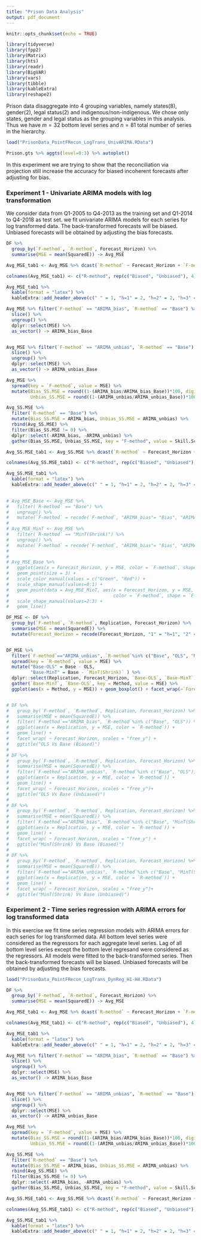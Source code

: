 ```yaml
---
title: "Prison Data Analysis"
output: pdf_document
---
```


```r
knitr::opts_chunk$set(echo = TRUE)

library(tidyverse)
library(fpp2)
library(Matrix)
library(hts)
library(readr)
library(BigVAR)
library(vars)
library(tibble)
library(kableExtra)
library(reshape2)

```

Prison data disaggregate into $4$ grouping variables, namely states(8), gender(2), legal status(2) and indigenous/non-indigenous. We chose only states, gender and legal status as the grouping variables in this analysis. Thus we have $m=32$ bottom level series and $n=81$ total number of series in the hierarchy. 

```r
load("PrisonData_PointFRecon_LogTrans_UnivARIMA.RData")

Prison.gts %>% aggts(level=0:3) %>% autoplot()

```

In this experiment we are trying to show that the reconciliation via projection still increase the accuracy for biased incoherent forecasts after adjusting for bias.  


### Experiment 1 - Univariate ARIMA models with log transformation

We consider data from Q1-2005 to Q4-2013 as the training set and Q1-2014 to Q4-2018 as test set. we fit univariate ARIMA models for each series for log transformed data. The back-transformed forecasts will be biased. Unbiased forecasts will be obtained by adjusting the bias forecasts. 

```r

DF %>% 
  group_by(`F-method`, `R-method`, Forecast_Horizon) %>% 
  summarise(MSE = mean(SquaredE)) -> Avg_MSE

Avg_MSE_tab1 <- Avg_MSE %>% dcast(`R-method` ~ Forecast_Horizon + `F-method`, value.var = "MSE") 

colnames(Avg_MSE_tab1) <- c("R-method", rep(c("Biased", "Unbiased"), 4))

Avg_MSE_tab1 %>% 
  kable(format = "latex") %>% 
  kableExtra::add_header_above(c(" " = 1, "h=1" = 2, "h=2" = 2, "h=3" = 2, "h=4" = 2)) 

Avg_MSE %>% filter(`F-method` == "ARIMA_bias", `R-method` == "Base") %>% 
  slice() %>% 
  ungroup() %>% 
  dplyr::select(MSE) %>% 
  as_vector() -> ARIMA_bias_Base


Avg_MSE %>% filter(`F-method` == "ARIMA_unbias", `R-method` == "Base") %>% 
  slice() %>% 
  ungroup() %>% 
  dplyr::select(MSE) %>% 
  as_vector() -> ARIMA_unbias_Base

Avg_MSE %>% 
  spread(key = `F-method`, value = MSE) %>% 
  mutate(Bias_SS.MSE = round((1-(ARIMA_bias/ARIMA_bias_Base))*100, digits = 2), 
         Unbias_SS.MSE = round((1-(ARIMA_unbias/ARIMA_unbias_Base))*100, digits = 2)) -> Avg_SS.MSE

Avg_SS.MSE %>% 
  filter(`R-method` == "Base") %>% 
  mutate(Bias_SS.MSE = ARIMA_bias, Unbias_SS.MSE = ARIMA_unbias) %>% 
  rbind(Avg_SS.MSE) %>% 
  filter(Bias_SS.MSE != 0) %>% 
  dplyr::select(-ARIMA_bias, -ARIMA_unbias) %>% 
  gather(Bias_SS.MSE, Unbias_SS.MSE, key = "F-method", value = Skill.Score) -> Avg_SS.MSE

Avg_SS.MSE_tab1 <- Avg_SS.MSE %>% dcast(`R-method` ~ Forecast_Horizon + `F-method`, value.var = "Skill.Score") 

colnames(Avg_SS.MSE_tab1) <- c("R-method", rep(c("Biased", "Unbiased"), 4))

Avg_SS.MSE_tab1 %>% 
  kable(format = "latex") %>% 
  kableExtra::add_header_above(c(" " = 1, "h=1" = 2, "h=2" = 2, "h=3" = 2, "h=4" = 2)) 
  

```

```r

# Avg_MSE_Base <- Avg_MSE %>% 
#   filter(`R-method` == "Base") %>% 
#   ungroup() %>% 
#   mutate(`F-method` = recode(`F-method`, "ARIMA_bias"= "Bias", "ARIMA_unbias" = "Unbiase"))
# 
# Avg_MSE_MinT <- Avg_MSE %>% 
#   filter(`R-method` == "MinT(Shrink)") %>% 
#   ungroup() %>% 
#   mutate(`F-method` = recode(`F-method`, "ARIMA_bias"= "Bias", "ARIMA_unbias" = "Unbiase")) 
# 
# 
# Avg_MSE_Base %>% 
#   ggplot(aes(x = Forecast_Horizon, y = MSE, color = `F-method`, shape = `F-method`)) + 
#   geom_point(size = 3) + 
#   scale_color_manual(values = c("Green", "Red")) +
#   scale_shape_manual(values=0:1) + 
#   geom_point(data = Avg_MSE_MinT, aes(x = Forecast_Horizon, y = MSE, 
#                                       color = `F-method`, shape = `F-method`), size = 3) + 
#   scale_shape_manual(values=2:3) +
#   geom_line()

```

```r
DF_MSE <- DF %>% 
  group_by(`F-method`, `R-method`, Replication, Forecast_Horizon) %>% 
  summarise(MSE = mean(SquaredE)) %>% 
  mutate(Forecast_Horizon = recode(Forecast_Horizon, "1" = "h=1", "2" = "h=2", "3"= "h=3", "4" = "h=4"))


DF_MSE %>% 
  filter(`F-method`=="ARIMA_unbias", `R-method`%in% c("Base", "OLS", "MinT(Shrink)")) %>% 
  spread(key = `R-method`, value = MSE) %>% 
  mutate("Base-OLS" = Base - OLS,
         "Base-MinT" = Base - `MinT(Shrink)` ) %>% 
  dplyr::select(Replication, Forecast_Horizon, `Base-OLS`, `Base-MinT`) %>% 
  gather(`Base-MinT`, `Base-OLS`, key = Method, value = MSE) %>% 
  ggplot(aes(x = Method, y = MSE)) + geom_boxplot() + facet_wrap(~`Forecast_Horizon`)


# DF %>% 
#   group_by(`F-method`, `R-method`, Replication, Forecast_Horizon) %>% 
#   summarise(MSE = mean(SquaredE)) %>% 
#   filter(`F-method`=="ARIMA_bias", `R-method`%in% c("Base", "OLS")) %>% 
#   ggplot(aes(x = Replication, y = MSE, color = `R-method`)) + 
#   geom_line() + 
#   facet_wrap( ~ Forecast_Horizon, scales = "free_y") + 
#   ggtitle("OLS Vs Base (Biased)")
# 
# DF %>% 
#   group_by(`F-method`, `R-method`, Replication, Forecast_Horizon) %>% 
#   summarise(MSE = mean(SquaredE)) %>% 
#   filter(`F-method`=="ARIMA_unbias", `R-method`%in% c("Base", "OLS")) %>% 
#   ggplot(aes(x = Replication, y = MSE, color = `R-method`)) + 
#   geom_line() + 
#   facet_wrap( ~ Forecast_Horizon, scales = "free_y")+ 
#   ggtitle("OLS Vs Base (Unbiased)")
# 
# DF %>% 
#   group_by(`F-method`, `R-method`, Replication, Forecast_Horizon) %>% 
#   summarise(MSE = mean(SquaredE)) %>% 
#   filter(`F-method`=="ARIMA_bias", `R-method`%in% c("Base", "MinT(Shrink)")) %>% 
#   ggplot(aes(x = Replication, y = MSE, color = `R-method`)) + 
#   geom_line() + 
#   facet_wrap( ~ Forecast_Horizon, scales = "free_y") + 
#   ggtitle("MinT(Shrink) Vs Base (Biased)")
# 
# DF %>% 
#   group_by(`F-method`, `R-method`, Replication, Forecast_Horizon) %>% 
#   summarise(MSE = mean(SquaredE)) %>% 
#   filter(`F-method`=="ARIMA_unbias", `R-method`%in% c("Base", "MinT(Shrink)")) %>% 
#   ggplot(aes(x = Replication, y = MSE, color = `R-method`)) + 
#   geom_line() + 
#   facet_wrap( ~ Forecast_Horizon, scales = "free_y")+ 
#   ggtitle("MinT(Shrink) Vs Base (Unbiased)")


```

\newpage

### Experiment 2 - Time series regression with ARIMA errors for log transformed data

In this exercise we fit time series regression models with ARIMA errors for each series for log transformed data. All bottom level series were considered as the regressors for each aggregate level series. Lag of all bottom level series except the bottom level regresand were considered as the regressors. All models were fitted to the back-transformed series. Then the back-transformed forecasts will be biased. Unbiased forecasts will be obtained by adjusting the bias forecasts. 

```r
load("PrisonData_PointFRecon_LogTrans_DynReg_H1-H4.RData")
```


```r

DF %>% 
  group_by(`F-method`, `R-method`, Forecast_Horizon) %>% 
  summarise(MSE = mean(SquaredE)) -> Avg_MSE

Avg_MSE_tab1 <- Avg_MSE %>% dcast(`R-method` ~ Forecast_Horizon + `F-method`, value.var = "MSE") 

colnames(Avg_MSE_tab1) <- c("R-method", rep(c("Biased", "Unbiased"), 4))

Avg_MSE_tab1 %>% 
  kable(format = "latex") %>% 
  kableExtra::add_header_above(c(" " = 1, "h=1" = 2, "h=2" = 2, "h=3" = 2, "h=4" = 2)) 

Avg_MSE %>% filter(`F-method` == "ARIMA_bias", `R-method` == "Base") %>% 
  slice() %>% 
  ungroup() %>% 
  dplyr::select(MSE) %>% 
  as_vector() -> ARIMA_bias_Base


Avg_MSE %>% filter(`F-method` == "ARIMA_unbias", `R-method` == "Base") %>% 
  slice() %>% 
  ungroup() %>% 
  dplyr::select(MSE) %>% 
  as_vector() -> ARIMA_unbias_Base

Avg_MSE %>% 
  spread(key = `F-method`, value = MSE) %>% 
  mutate(Bias_SS.MSE = round((1-(ARIMA_bias/ARIMA_bias_Base))*100, digits = 2), 
         Unbias_SS.MSE = round((1-(ARIMA_unbias/ARIMA_unbias_Base))*100, digits = 2)) -> Avg_SS.MSE

Avg_SS.MSE %>% 
  filter(`R-method` == "Base") %>% 
  mutate(Bias_SS.MSE = ARIMA_bias, Unbias_SS.MSE = ARIMA_unbias) %>% 
  rbind(Avg_SS.MSE) %>% 
  filter(Bias_SS.MSE != 0) %>% 
  dplyr::select(-ARIMA_bias, -ARIMA_unbias) %>% 
  gather(Bias_SS.MSE, Unbias_SS.MSE, key = "F-method", value = Skill.Score) -> Avg_SS.MSE

Avg_SS.MSE_tab1 <- Avg_SS.MSE %>% dcast(`R-method` ~ Forecast_Horizon + `F-method`, value.var = "Skill.Score") 

colnames(Avg_SS.MSE_tab1) <- c("R-method", rep(c("Biased", "Unbiased"), 4))

Avg_SS.MSE_tab1 %>% 
  kable(format = "latex") %>% 
  kableExtra::add_header_above(c(" " = 1, "h=1" = 2, "h=2" = 2, "h=3" = 2, "h=4" = 2)) 
  

```